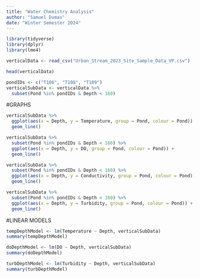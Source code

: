 ```yaml
---
title: "Water Chemistry Analysis"
author: "Samuel Dumas"
date: "Winter Semester 2024"
---
```


```r
library(tidyverse)
library(dplyr)
library(lme4)
```

```r
verticalData <- read_csv("Urban_Stream_2023_Site_Sample_Data_VP.csv")
```

```r
head(verticalData)
```

```r
pondIDs <- c("T106", "T108", "T109")
verticalSubData <- verticalData %>% 
  subset(Pond %in% pondIDs & Depth < 160)
```


#GRAPHS

```r
verticalSubData %>% 
  ggplot(aes(x = Depth, y = Temperature, group = Pond, colour = Pond)) +
  geom_line()
```

```r
verticalSubData %>% 
  subset(Pond %in% pondIDs & Depth < 160) %>% 
  ggplot(aes(x = Depth, y = DO, group = Pond, colour = Pond)) +
  geom_line()
```

```r
verticalSubData %>% 
  subset(Pond %in% pondIDs & Depth < 160) %>% 
  ggplot(aes(x = Depth, y = Conductivity, group = Pond, colour = Pond)) +
  geom_line()
```

```r
verticalSubData %>% 
  subset(Pond %in% pondIDs & Depth < 160) %>% 
  ggplot(aes(x = Depth, y = Turbidity, group = Pond, colour = Pond)) +
  geom_line()
```

#LINEAR MODELS

```r
tempDepthModel <- lm(Temperature ~ Depth, verticalSubData)
summary(tempDepthModel)
```

```r
doDepthModel <- lm(DO ~ Depth, verticalSubData)
summary(doDepthModel)
```

```r
turbDepthModel <- lm(Turbidity ~ Depth, verticalSubData)
summary(turbDepthModel)
```

